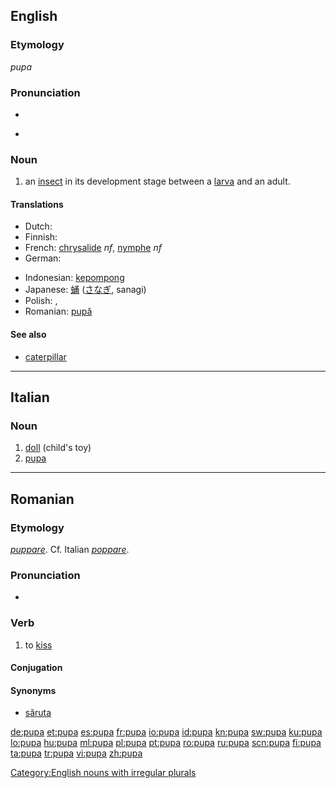 ==English==

===Etymology===
{{etyl|la}} ''pupa''

===Pronunciation===
* {{audio|en-us-pupa.ogg|Audio (US)}}

* {{rhymes|uːpə}}

===Noun===
{{en-noun|pl=pupae|pl2=pupas}}

# an [[insect]] in its development stage between a [[larva]] and an adult.

====Translations====
{{trans-top|insect}}
* Dutch: {{t+|nl|pop|f}}
* Finnish: {{t+|fi|kotelo}}
* French: [[chrysalide]] ''nf'', [[nymphe]] ''nf''
* German: {{t+|de|Puppe|f}}
{{trans-mid}}
* Indonesian: [[kepompong]]
* Japanese: [[蛹]] ([[さなぎ]], sanagi)
* Polish: {{t-|pl|kokon|m}}, {{t+|pl|poczwarka|f}}
* Romanian: [[pupă]] {{f}}
{{trans-bottom}}

====See also====
* [[caterpillar]]

[[Category:English nouns with irregular plurals]]

----

==Italian==

===Noun===
{{it-noun|pup|f|a|e}}

# [[doll]] (child's toy)
# [[#English|pupa]]

----

==Romanian==

===Etymology===
{{etyl|la|ro}} ''[[puppare]]''. Cf. Italian ''[[poppare]]''.

===Pronunciation===
* {{IPA|[pu'pa]|lang=ro}}

===Verb===
{{ro-verb|conj=1}}

# {{informal|transitive|or reflexive with accusative|lang=ro}} to [[kiss]]

====Conjugation====
{{ro-conj-a|pup}}

====Synonyms====
* [[săruta]]

[[de:pupa]]
[[et:pupa]]
[[es:pupa]]
[[fr:pupa]]
[[io:pupa]]
[[id:pupa]]
[[kn:pupa]]
[[sw:pupa]]
[[ku:pupa]]
[[lo:pupa]]
[[hu:pupa]]
[[ml:pupa]]
[[pl:pupa]]
[[pt:pupa]]
[[ro:pupa]]
[[ru:pupa]]
[[scn:pupa]]
[[fi:pupa]]
[[ta:pupa]]
[[tr:pupa]]
[[vi:pupa]]
[[zh:pupa]]